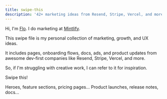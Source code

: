 ```yaml
---
title: swipe-this
description: '42+ marketing ideas from Resend, Stripe, Vercel, and more.'
---
```


Hi, I'm [Flo](https://read.cv/fmerian). I do marketing at [Mintlify](https://mintlify.com).

This swipe file is my personal collection of marketing, growth, and UX ideas.

It includes pages, onboarding flows, docs, ads, and product updates from awesome dev-first companies like Resend, Stripe, Vercel, and more. 

So, if I'm struggling with creative work, I can refer to it for inspiration.

Swipe this!

<CardGroup cols={2}>
  <Card
    title="Marketing Pages"
    icon="earth-americas"
    href="https://fmerian.mintlify.app/examples/pages.mdx"
  >
    Heroes, feature sections, pricing pages...
  </Card>
  <Card
    title="Posts"
    icon="pen-nib"
    href="https://fmerian.mintlify.app/examples/posts.mdx"
  >
    Product launches, release notes, docs...
  </Card>
</CardGroup>
